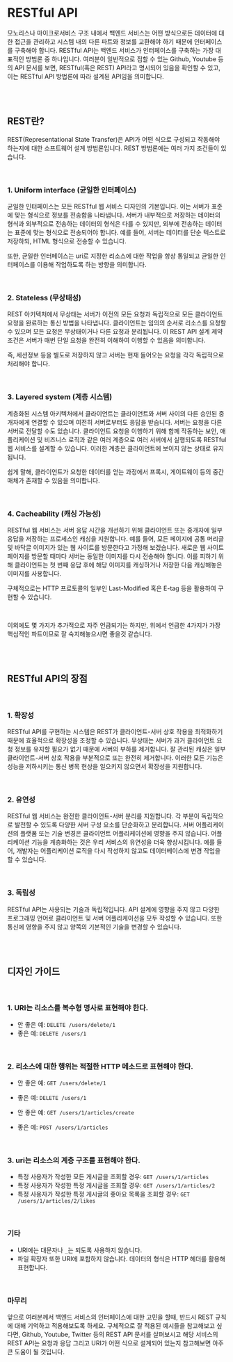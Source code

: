 
# RESTful API

모노리스나 마이크로서비스 구조 내에서 백엔드 서비스는 어떤 방식으로든 데이터에 대한 접근을 관리하고 시스템 내의 다른 파트와 정보를 교환해야 하기 때문에 인터페이스를 구축해야 합니다. RESTful API는 백엔드 서비스가 인터페이스를 구축하는 가장 대표적인 방법론 중 하나입니다. 여러분이 일반적으로 접할 수 있는 Github, Youtube 등의 API 문서를 보면, RESTful(혹은 REST) API라고 명시되어 있음을 확인할 수 있고, 이는 RESTful API 방법론에 따라 설계된 API임을 의미합니다.

<br />
<br />

## REST란?

REST(Representational State Transfer)은 API가 어떤 식으로 구성되고 작동해야 하는지에 대한 소프트웨어 설계 방법론입니다. REST 방법론에는 여러 가지 조건들이 있습니다.

<br />

### 1. Uniform interface (균일한 인터페이스)

균일한 인터페이스는 모든 RESTful 웹 서비스 디자인의 기본입니다. 이는 서버가 표준에 맞는 형식으로 정보를 전송함을 나타냅니다. 서버가 내부적으로 저장하는 데이터의 형식과 외부적으로 전송하는 데이터의 형식은 다를 수 있지만, 외부에 전송하는 데이터는 표준에 맞는 형식으로 전송되어야 합니다. 예를 들어, 서버는 데이터를 단순 텍스트로 저장하되, HTML 형식으로 전송할 수 있습니다.

또한, 균일한 인터페이스는 uri로 지정한 리소스에 대한 작업을 항상 통일되고 균일한 인터페이스를 이용해 작업하도록 하는 방향을 의미합니다.

<br />

### 2. Stateless (무상태성)

REST 아키텍처에서 무상태는 서버가 이전의 모든 요청과 독립적으로 모든 클라이언트 요청을 완료하는 통신 방법을 나타냅니다. 클라이언트는 임의의 순서로 리소스를 요청할 수 있으며 모든 요청은 무상태이거나 다른 요청과 분리됩니다. 이 REST API 설계 제약 조건은 서버가 매번 단일 요청을 완전히 이해하여 이행할 수 있음을 의미합니다. 

즉, 세션정보 등을 별도로 저장하지 않고 서버는 현재 들어오는 요청을 각각 독립적으로 처리해야 합니다.

<br />

### 3. Layered system (계층 시스템)

계층화된 시스템 아키텍처에서 클라이언트는 클라이언트와 서버 사이의 다른 승인된 중개자에게 연결할 수 있으며 여전히 서버로부터도 응답을 받습니다. 서버는 요청을 다른 서버로 전달할 수도 있습니다. 클라이언트 요청을 이행하기 위해 함께 작동하는 보안, 애플리케이션 및 비즈니스 로직과 같은 여러 계층으로 여러 서버에서 실행되도록 RESTful 웹 서비스를 설계할 수 있습니다. 이러한 계층은 클라이언트에 보이지 않는 상태로 유지됩니다.

쉽게 말해, 클라이언트가 요청한 데이터를 얻는 과정에서 프록시, 게이트웨이 등의 중간 매체가 존재할 수 있음을 의미합니다.

<br />

### 4. Cacheability (캐싱 가능성)

RESTful 웹 서비스는 서버 응답 시간을 개선하기 위해 클라이언트 또는 중개자에 일부 응답을 저장하는 프로세스인 캐싱을 지원합니다. 예를 들어, 모든 페이지에 공통 머리글 및 바닥글 이미지가 있는 웹 사이트를 방문한다고 가정해 보겠습니다. 새로운 웹 사이트 페이지를 방문할 때마다 서버는 동일한 이미지를 다시 전송해야 합니다. 이를 피하기 위해 클라이언트는 첫 번째 응답 후에 해당 이미지를 캐싱하거나 저장한 다음 캐싱해놓은 이미지를 사용합니다.

구체적으로는 HTTP 프로토콜의 일부인 Last-Modified 혹은 E-tag 등을 활용하여 구현할 수 있습니다.

<br />

이외에도 몇 가지가 추가적으로 자주 언급되기는 하지만, 위에서 언급한 4가지가 가장 핵심적인 파트이므로 잘 숙지해놓으시면 좋을것 같습니다.

<br />
<br />

## RESTful API의 장점

<br />

### 1. 확장성

RESTful API를 구현하는 시스템은 REST가 클라이언트-서버 상호 작용을 최적화하기 때문에 효율적으로 확장성을 조정할 수 있습니다. 무상태는 서버가 과거 클라이언트 요청 정보를 유지할 필요가 없기 때문에 서버의 부하를 제거합니다. 잘 관리된 캐싱은 일부 클라이언트-서버 상호 작용을 부분적으로 또는 완전히 제거합니다. 이러한 모든 기능은 성능을 저하시키는 통신 병목 현상을 일으키지 않으면서 확장성을 지원합니다.

<br />

### 2. 유연성

RESTful 웹 서비스는 완전한 클라이언트-서버 분리를 지원합니다. 각 부분이 독립적으로 발전할 수 있도록 다양한 서버 구성 요소를 단순화하고 분리합니다. 서버 어플리케이션의 플랫폼 또는 기술 변경은 클라이언트 어플리케이션에 영향을 주지 않습니다. 어플리케이션 기능을 계층화하는 것은 우리 서비스의 유연성을 더욱 향상시킵니다. 예를 들어, 개발자는 어플리케이션 로직을 다시 작성하지 않고도 데이터베이스에 변경 작업을 할 수 있습니다.

<br />

### 3. 독립성

RESTful API는 사용되는 기술과 독립적입니다. API 설계에 영향을 주지 않고 다양한 프로그래밍 언어로 클라이언트 및 서버 어플리케이션을 모두 작성할 수 있습니다. 또한 통신에 영향을 주지 않고 양쪽의 기본적인 기술을 변경할 수 있습니다.

<br />
<br />

## 디자인 가이드

<br />

### 1. URI는 리소스를 복수형 명사로 표현해야 한다.

- 안 좋은 예: `DELETE /users/delete/1`
- 좋은 예: `DELETE /users/1`

<br />

### 2. 리소스에 대한 행위는 적절한 HTTP 메소드로 표현해야 한다.

- 안 좋은 예: `GET /users/delete/1`
- 좋은 예: `DELETE /users/1`

- 안 좋은 예: `GET /users/1/articles/create`
- 좋은 예: `POST /users/1/articles`

<br />

### 3. uri는 리소스의 계층 구조를 표현해야 한다.

- 특정 사용자가 작성한 모든 게시글을 조회할 경우: `GET /users/1/articles`
- 특정 사용자가 작성한 특정 게시글을 조회할 경우: `GET /users/1/articles/2`
- 특정 사용자가 작성한 특정 게시글의 좋아요 목록을 조회할 경우: `GET /users/1/articles/2/likes`

<br />

### 기타

- URI에는 대문자나 `_`는 되도록 사용하지 않습니다.
- 파일 확장자 또한 URI에 포함하지 않습니다. 데이터의 형식은 HTTP 헤더를 활용해 표현합니다.

<br />

### 마무리

앞으로 여러분께서 백엔드 서비스의 인터페이스에 대한 고민을 할때, 반드시 REST 규칙에 대해 기억하고 적용해보도록 하세요. 구체적으로 잘 적용된 예시들을 참고해보고 싶다면, Github, Youtube, Twitter 등의 REST API 문서를 살펴보시고 해당 서비스의 REST API는 요청과 응답 그리고 URI가 어떤 식으로 설계되어 있는지 참고해보면 아주 큰 도움이 될 것입니다.
